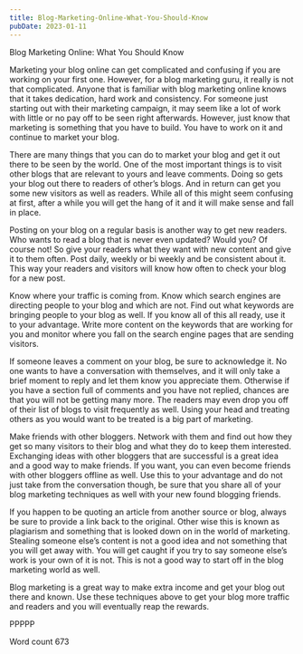 ```yaml
---
title: Blog-Marketing-Online-What-You-Should-Know
pubDate: 2023-01-11
---
```


Blog Marketing Online: What You Should Know

Marketing your blog online can get complicated and confusing if you are working on your first one. However, for a blog marketing guru, it really is not that complicated. Anyone that is familiar with blog marketing online knows that it takes dedication, hard work and consistency. For someone just starting out with their marketing campaign, it may seem like a lot of work with little or no pay off to be seen right afterwards. However, just know that marketing is something that you have to build. You have to work on it and continue to market your blog.

There are many things that you can do to market your blog and get it out there to be seen by the world. One of the most important things is to visit other blogs that are relevant to yours and leave comments. Doing so gets your blog out there to readers of other’s blogs. And in return can get you some new visitors as well as readers. While all of this might seem confusing at first, after a while you will get the hang of it and it will make sense and fall in place.

Posting on your blog on a regular basis is another way to get new readers. Who wants to read a blog that is never even updated? Would you? Of course not! So give your readers what they want with new content and give it to them often. Post daily, weekly or bi weekly and be consistent about it. This way your readers and visitors will know how often to check your blog for a new post.

Know where your traffic is coming from. Know which search engines are directing people to your blog and which are not. Find out what keywords are bringing people to your blog as well. If you know all of this all ready, use it to your advantage. Write more content on the keywords that are working for you and monitor where you fall on the search engine pages that are sending visitors. 

If someone leaves a comment on your blog, be sure to acknowledge it. No one wants to have a conversation with themselves, and it will only take a brief moment to reply and let them know you appreciate them. Otherwise if you have a section full of comments and you have not replied, chances are that you will not be getting many more. The readers may even drop you off of their list of blogs to visit frequently as well. Using your head and treating others as you would want to be treated is a big part of marketing.

Make friends with other bloggers. Network with them and find out how they get so many visitors to their blog and what they do to keep them interested. Exchanging ideas with other bloggers that are successful is a great idea and a good way to make friends. If you want, you can even become friends with other bloggers offline as well. Use this to your advantage and do not just take from the conversation though, be sure that you share all of your blog marketing techniques as well with your new found blogging friends.

If you happen to be quoting an article from another source or blog, always be sure to provide a link back to the original. Other wise this is known as plagiarism and something that is looked down on in the world of marketing. Stealing someone else’s content is not a good idea and not something that you will get away with. You will get caught if you try to say someone else’s work is your own of it is not. This is not a good way to start off in the blog marketing world as well.

Blog marketing is a great way to make extra income and get your blog out there and known. Use these techniques above to get your blog more traffic and readers and you will eventually reap the rewards.

PPPPP

Word count 673
